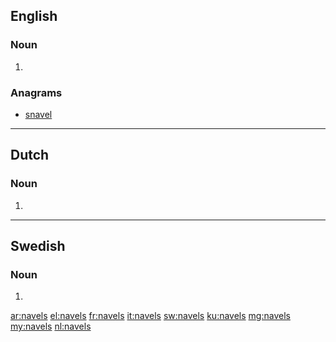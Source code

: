 ==English==

===Noun===
{{head|en}}

# {{plural of|navel}}

===Anagrams===
* [[snavel#English|snavel]]

----
==Dutch==

===Noun===
{{head|nl}}

# {{nl-noun form of|pl|navel}}

----

==Swedish==

===Noun===
{{head|sv|noun form}}

# {{sv-noun-form-indef-gen|navel}}

[[ar:navels]]
[[el:navels]]
[[fr:navels]]
[[it:navels]]
[[sw:navels]]
[[ku:navels]]
[[mg:navels]]
[[my:navels]]
[[nl:navels]]
